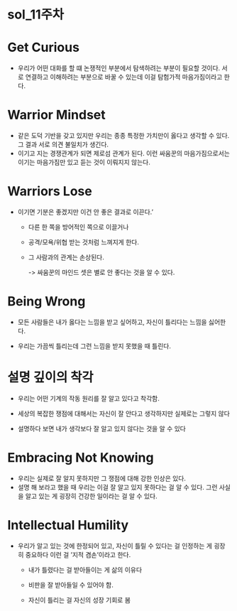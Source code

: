 # sol_11주차

# Get Curious

-   우리가 어떤 대화를 할 떄 논쟁적인 부분에서 탐색하려는 부분이 필요할 것이다. 서로 연결하고 이해하려는 부분으로 바꿀 수 있는데 이걸 탐험가적 마음가짐이라고 한다.

# Warrior Mindset

-   같은 도덕 기반을 갖고 있지만 우리는 종종 특정한 가치만이 옳다고 생각할 수 있다. 그 결과 서로 의견 불일치가 생긴다.
-   이기고 지는 경쟁관계가 되면 제로섬 관계가 된다. 이런 싸움꾼의 마음가짐으로서는 이기는 마음가짐만 있고 듣는 것이 이뤄지지 않는다.

# Warriors Lose

-   이기면 기분은 좋겠지만 이건 안 좋은 결과로 이끈다.'
    -   다른 한 쪽을 방어적인 쪽으로 이끌거나

    -   공격/모욕/위협 받는 것처럼 느껴지게 한다.

    -   그 사람과의 관계는 손상된다.

        -\> 싸움꾼의 마인드 셋은 별로 안 좋다는 것을 알 수 있다.

# Being Wrong

-   모든 사람들은 내가 옳다는 느낌을 받고 싶어하고, 자신이 틀리다는 느낌을 싫어한다.

-   우리는 가끔씩 틀리는데 그런 느낌을 받지 못했을 때 틀린다.

# 설명 깊이의 착각

-   우리는 어떤 기계의 작동 원리를 잘 알고 있다고 착각함.

-   세상의 복잡한 쟁점에 대해서는 자신이 잘 안다고 생각하지만 실제로는 그렇지 않다

-   설명하다 보면 내가 생각보다 잘 알고 있지 않다는 것을 알 수 있다

# Embracing Not Knowing

-   우리는 실제로 잘 알지 못하지만 그 쟁점에 대해 강한 인상은 있다.
-   설명 해 보라고 했을 때 우리는 이걸 잘 알고 있지 못하다는 걸 알 수 있다. 그런 사실을 알고 있는 게 굉장히 건강한 일이라는 걸 알 수 있다.

# Intellectual Humility

-   우리가 알고 있는 것에 한정되어 있고, 자신이 틀릴 수 있다는 걸 인정하는 게 굉장히 중요하다 이런 걸 '지적 겸손'이라고 한다.
    -   내가 틀렸다는 걸 받아들이는 게 삶의 이유다

    -   비판을 잘 받아들일 수 있어야 함.

    -   자신이 틀리는 걸 자신의 성장 기회로 봄
